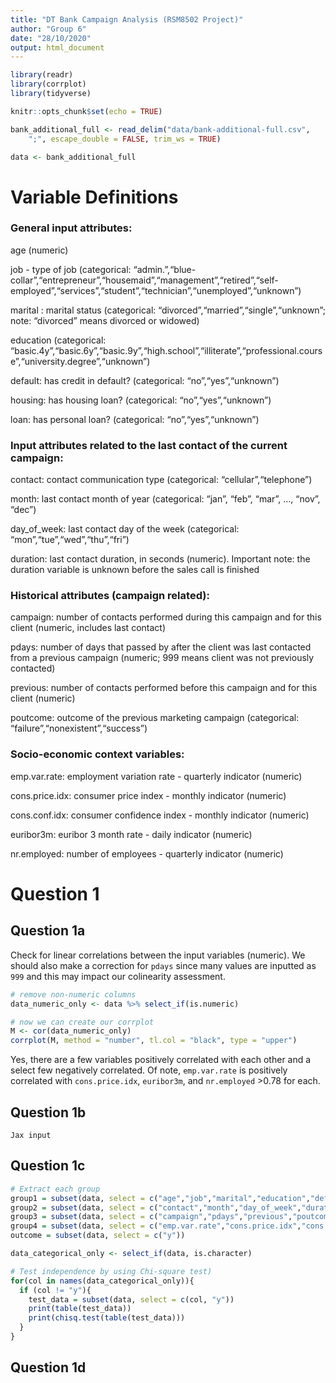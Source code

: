 ```yaml
---
title: "DT Bank Campaign Analysis (RSM8502 Project)"
author: "Group 6"
date: "28/10/2020"
output: html_document
---
```


```r
library(readr)
library(corrplot)
library(tidyverse)

knitr::opts_chunk$set(echo = TRUE)
```

```r
bank_additional_full <- read_delim("data/bank-additional-full.csv", 
    ";", escape_double = FALSE, trim_ws = TRUE)

data <- bank_additional_full
```

# Variable Definitions

### General input attributes:
age (numeric)

job - type of job (categorical: "admin.","blue-collar","entrepreneur","housemaid","management","retired","self-employed","services","student","technician","unemployed","unknown")

marital : marital status (categorical: "divorced","married","single","unknown"; note: "divorced" means divorced or widowed)

education (categorical: "basic.4y","basic.6y","basic.9y","high.school","illiterate","professional.course","university.degree","unknown") 

default: has credit in default? (categorical: "no","yes","unknown")

housing: has housing loan? (categorical: "no","yes","unknown")

loan: has personal loan? (categorical: "no","yes","unknown")

### Input attributes related to the last contact of the current campaign:
contact: contact communication type (categorical: "cellular","telephone")

month: last contact month of year (categorical: "jan", "feb", "mar", ..., "nov", "dec")

day_of_week: last contact day of the week (categorical: "mon","tue","wed","thu","fri")

duration: last contact duration, in seconds (numeric). Important note: the duration variable is unknown before the sales call is finished

### Historical attributes (campaign related):
campaign: number of contacts performed during this campaign and for this client (numeric, includes last contact)

pdays: number of days that passed by after the client was last contacted from a previous campaign (numeric; 999 means client was not previously contacted)

previous: number of contacts performed before this campaign and for this client (numeric)

poutcome: outcome of the previous marketing campaign (categorical: "failure","nonexistent","success")

### Socio-economic context variables:
emp.var.rate: employment variation rate - quarterly indicator (numeric)

cons.price.idx: consumer price index - monthly indicator (numeric)     

cons.conf.idx: consumer confidence index - monthly indicator (numeric)     

euribor3m: euribor 3 month rate - daily indicator (numeric)

nr.employed: number of employees - quarterly indicator (numeric)


# Question 1

## Question 1a
Check for linear correlations between the input variables (numeric). We should also make a correction for `pdays` since many values are inputted as `999` and this may impact our colinearity assessment.

```r
# remove non-numeric columns
data_numeric_only <- data %>% select_if(is.numeric)

# now we can create our corrplot
M <- cor(data_numeric_only)
corrplot(M, method = "number", tl.col = "black", type = "upper")
```
Yes, there are a few variables positively correlated with each other and a select few negatively correlated. Of note, `emp.var.rate` is positively correlated with `cons.price.idx`, `euribor3m`, and `nr.employed` >0.78 for each.

## Question 1b

`Jax input`

## Question 1c

```r
# Extract each group
group1 = subset(data, select = c("age","job","marital","education","default","housing","loan"))
group2 = subset(data, select = c("contact","month","day_of_week","duration"))
group3 = subset(data, select = c("campaign","pdays","previous","poutcome"))
group4 = subset(data, select = c("emp.var.rate","cons.price.idx","cons.conf.idx","euribor3m","nr.employed"))
outcome = subset(data, select = c("y"))

data_categorical_only <- select_if(data, is.character)

# Test independence by using Chi-square test)
for(col in names(data_categorical_only)){
  if (col != "y"){
    test_data = subset(data, select = c(col, "y"))
    print(table(test_data))
    print(chisq.test(table(test_data)))
  }
}
```


## Question 1d